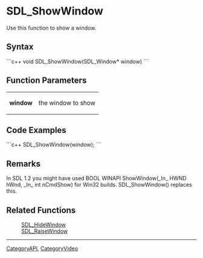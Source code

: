 
= SDL_ShowWindow =
Use this function to show a window.


== Syntax ==
```c++
void SDL_ShowWindow(SDL_Window* window)
```

== Function Parameters ==
{|
|'''window'''
|the window to show
|}

== Code Examples ==
```c++
SDL_ShowWindow(window);
```

== Remarks ==
In SDL 1.2 you might have used BOOL WINAPI ShowWindow(_In_  HWND hWnd, _In_  int nCmdShow) for Win32 builds. SDL_ShowWindow() replaces this.


== Related Functions ==
:[[SDL_HideWindow]]
:[[SDL_RaiseWindow]]

----
[[CategoryAPI]], [[CategoryVideo]]
